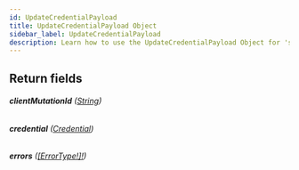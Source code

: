 ```yaml
---
id: UpdateCredentialPayload
title: UpdateCredentialPayload Object
sidebar_label: UpdateCredentialPayload
description: Learn how to use the UpdateCredentialPayload Object for 's API.
---
```


## Return fields

###### <b>clientMutationId</b> ([String](api/schema/scalar/String.mdx))

###### <b>credential</b> ([Credential](api/schema/object/Credential.mdx))

###### <b>errors</b> ([[ErrorType!]!](api/schema/object/ErrorType.mdx))
